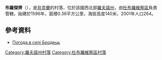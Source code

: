 {{coord|51|45|40|N|26|39|12|E|scale:30000|display=title}}

'''布羅傑齊'''（{{lang-uk|Бродець}}），是[[烏克蘭|烏克蘭]]的村落，位於該國西北部[[羅夫諾州|羅夫諾州]]，由[[杜布羅維察區|杜布羅維察區]]負責管轄，始建於1596年，面積0.36平方公里，海拔高度140米，2001年人口264。

==參考資料==
* [http://weather.in.ua/ua/rovenskaja/2060 Погода в селі Бродець] {{Wayback|url=http://weather.in.ua/ua/rovenskaja/2060 |date=20111216212109 }}

{{DEFAULTSORT:Бродець}}
[[Category:羅夫諾州村落|Category:羅夫諾州村落]]
[[Category:杜布羅維察區村落|Category:杜布羅維察區村落]]


{{Rivne-geo-stub}}